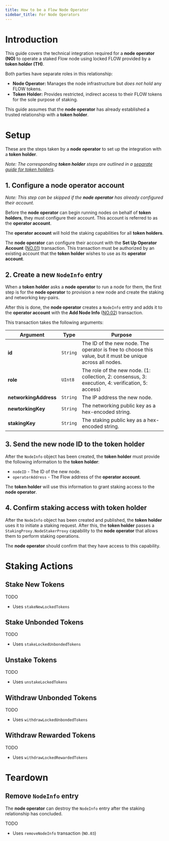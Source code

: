 ```yaml
---
title: How to be a Flow Node Operator
sidebar_title: For Node Operators
---
```


# Introduction

This guide covers the technical integration required for a **node operator (NO)** to operate
a staked Flow node using locked FLOW provided by a **token holder (TH)**.

Both parties have separate roles in this relationship:

- **Node Operator:** Manages the node infrastructure but _does not hold_ any FLOW tokens.
- **Token Holder:** Provides restricted, indirect access to their FLOW tokens for the sole purpose of staking.

This guide assumes that the **node operator** has already established a 
trusted relationship with a **token holder**.

# Setup

These are the steps taken by a **node operator** to set up the integration with a **token holder**.

_Note: The corresponding **token holder** steps are outlined in a 
[separate guide for token holders](/token/staking2/stakers)._

## 1. Configure a node operator account

_Note: This step can be skipped if the **node operator** has already configured their account._

Before the **node operator** can begin running nodes on behalf of **token holders**, 
they must configure their account. This account is referred to as the **operator account**.

The **operator account** will hold the staking capabilities for all **token holders**.

The **node operator** can configure their account with the **Set Up Operator Account** 
([NO.01](/token/staking2/transactions/#node-operator-no)) transaction.
This transaction must be authorized by an existing account that the **token holder** wishes
to use as its **operator account**.

## 2. Create a new `NodeInfo` entry

When a **token holder** asks a **node operator** to run a node for them,
the first step is for the **node operator** to provision a new node
and create the staking and networking key-pairs.

After this is done, the **node operator** creates a `NodeInfo` entry and adds it to the 
**operator account** with the **Add Node Info** 
([NO.02](/token/staking2/transactions/#node-operator-no)) transaction.

This transaction takes the following arguments:

| Argument | Type | Purpose |
|----------|------|---------|
| **id**                | `String` | The ID of the new node. The operator is free to choose this value, but it must be unique across all nodes. |
| **role**              | `UInt8`  | The role of the new node. (1: collection, 2: consensus, 3: execution, 4: verification, 5: access) |
| **networkingAddress** | `String` | The IP address the new node. |
| **newtorkingKey**     | `String` | The networking public key as a hex-encoded string. |
| **stakingKey**        | `String` | The staking public key as a hex-encoded string. |

## 3. Send the new node ID to the token holder

After the `NodeInfo` object has been created, the **token holder** must provide the following information to the **token holder**:

- `nodeID` - The ID of the new node.
- `operatorAddress` - The Flow address of the **operator account**.

The **token holder** will use this information to grant staking access to the **node operator**.

## 4. Confirm staking access with token holder

After the `NodeInfo` object has been created and published, 
the **token holder** uses it to initiate a staking request. 
After this, the **token holder** passes a `StakingProxy.NodeStakerProxy`
capability to the **node operator** that allows them to perform staking operations.

The **node operator** should confirm that they have access to this capability.

# Staking Actions

## Stake New Tokens

TODO
- Uses `stakeNewLockedTokens`

## Stake Unbonded Tokens

TODO
- Uses `stakeLockedUnbondedTokens`

## Unstake Tokens

TODO
- Uses `unstakeLockedTokens`

## Withdraw Unbonded Tokens

TODO
- Uses `withdrawLockedUnbondedTokens`

## Withdraw Rewarded Tokens

TODO
- Uses `withdrawLockedRewardedTokens`

# Teardown

## Remove `NodeInfo` entry

The **node operator** can destroy the `NodeInfo` entry after 
the staking relationship has concluded.

TODO
- Uses `removeNodeInfo` transaction (`NO.03`)
